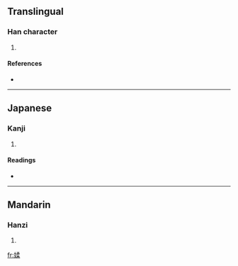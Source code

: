 ==Translingual==

===Han character===
{{Han char|rn=38|rad=女|as=09|sn=12|four=4749<sub>4</sub>|canj=女弓竹木 (VNHD)}}

# {{defn|Han|sort=女09}}

====References====
* {{Han ref|kx=0266.160|dkj=06477|dj=0533.210|hdz=21070.040|uh=5A83|ud=23171|bh=D8C6|bd=55494}}

----

==Japanese==

===Kanji===
{{ja-kanji|grade=|rs=女09}}

# {{defn|Japanese|sort=女09}}

====Readings====
* {{ja-readings|on=[[じゅう]] (jū), [[にゅ]] (nyu)|kun=}}

----

==Mandarin==

===Hanzi===
{{cmn-hanzi|pin=[[róu]] ([[rou2]])|wg=jou<sup>2</sup>}}

# {{defn|Mandarin|sort=女09}}

[[fr:媃]]